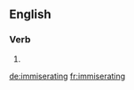 ==English==

===Verb===
{{head|en|present participle}}

# {{present participle of|immiserate|lang=en}}

[[de:immiserating]]
[[fr:immiserating]]